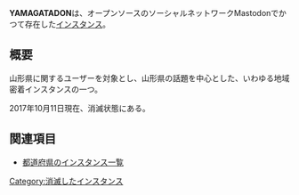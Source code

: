 {{小文字}}
{{Infobox instance
| Name          = {{Ruby|YAMAGATADON|やまがたどん}}
| Image = [[ファイル:Yamagatadon.jpeg|300px|YAMAGATADON]]
| Domain        = https://yamagatadon.com
| Admin         = [https://yamagatadon.com/@yamagatadon @yamagatadon]
| Country       = 日本
| Start         = 2017年5月30日
| Kifu          = なし
| Alias         = 山形丼
}}'''YAMAGATADON'''は、オープンソースのソーシャルネットワークMastodonでかつて存在した[[インスタンス]]。

== 概要 ==
山形県に関するユーザーを対象とし、山形県の話題を中心とした、いわゆる地域密着インスタンスの一つ。

2017年10月11日現在、消滅状態にある。

== 関連項目 ==
* [[都道府県のインスタンス一覧]]

{{DEFAULTSORT:やまかた}}
[[Category:消滅したインスタンス]]